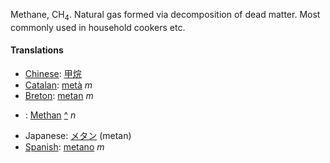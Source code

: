 Methane, CH<sub>4</sub>.
Natural gas formed via decomposition of dead matter.
Most commonly used in household cookers etc.

====Translations====
* [[Chinese]]: [[甲烷]]
* [[Catalan]]: [[metà]] ''m''
* [[Breton]]: [[metan]] ''m''
*{{msg:de}}: [[Methan]] [[:de:Methan|^]] ''n''
* Japanese: [[メタン]] (metan)
* [[Spanish]]: [[metano]] ''m''